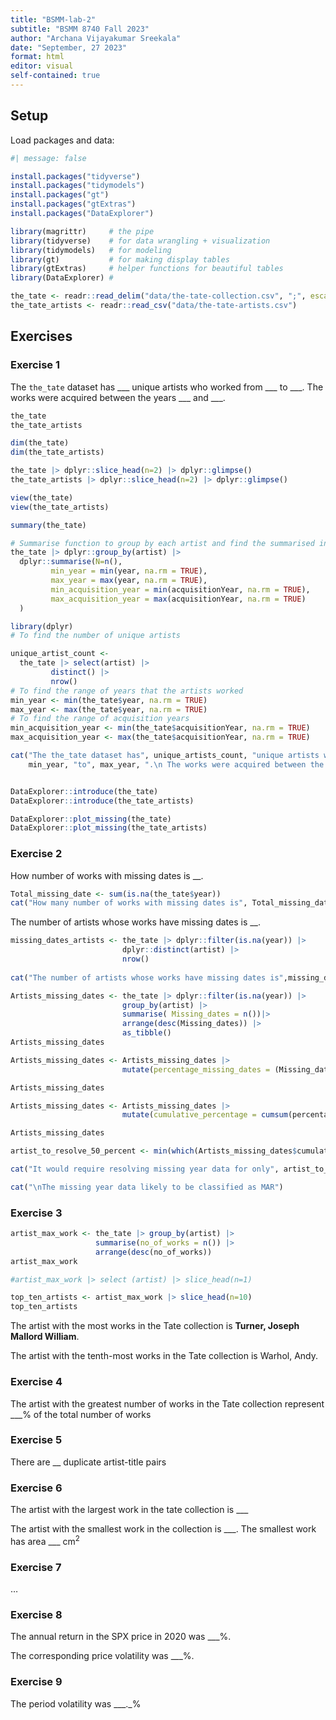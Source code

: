 ```yaml
---
title: "BSMM-lab-2"
subtitle: "BSMM 8740 Fall 2023"
author: "Archana Vijayakumar Sreekala"
date: "September, 27 2023"
format: html
editor: visual
self-contained: true
---
```


## Setup

Load packages and data:

```r
#| message: false

install.packages("tidyverse")
install.packages("tidymodels")
install.packages("gt")
install.packages("gtExtras")
install.packages("DataExplorer")

library(magrittr)     # the pipe
library(tidyverse)    # for data wrangling + visualization
library(tidymodels)   # for modeling
library(gt)           # for making display tables
library(gtExtras)     # helper functions for beautiful tables
library(DataExplorer) #

the_tate <- readr::read_delim("data/the-tate-collection.csv", ";", escape_double = FALSE, trim_ws = TRUE)
the_tate_artists <- readr::read_csv("data/the-tate-artists.csv")
```

## Exercises

### Exercise 1

The `the_tate` dataset has \_\_\_ unique artists who worked from \_\_\_ to \_\_\_. The works were acquired between the years \_\_\_ and \_\_\_.

```r

the_tate
the_tate_artists

dim(the_tate)
dim(the_tate_artists)

the_tate |> dplyr::slice_head(n=2) |> dplyr::glimpse()
the_tate_artists |> dplyr::slice_head(n=2) |> dplyr::glimpse() 

view(the_tate)
view(the_tate_artists)

summary(the_tate)

# Summarise function to group by each artist and find the summarised information 
the_tate |> dplyr::group_by(artist) |>
  dplyr::summarise(N=n(), 
         min_year = min(year, na.rm = TRUE),          
         max_year = max(year, na.rm = TRUE), 
         min_acquisition_year = min(acquisitionYear, na.rm = TRUE),
         max_acquisition_year = max(acquisitionYear, na.rm = TRUE)
  )

library(dplyr)
# To find the number of unique artists

unique_artist_count <- 
  the_tate |> select(artist) |>
         distinct() |>
         nrow() 
# To find the range of years that the artists worked
min_year <- min(the_tate$year, na.rm = TRUE)         
max_year <- max(the_tate$year, na.rm = TRUE)  
# To find the range of acquisition years
min_acquisition_year <- min(the_tate$acquisitionYear, na.rm = TRUE)
max_acquisition_year <- max(the_tate$acquisitionYear, na.rm = TRUE)

cat("The the_tate dataset has", unique_artists_count, "unique artists who worked from",
    min_year, "to", max_year, ".\n The works were acquired between the years", min_acquisition_year, "and", max_acquisition_year, ".\n")


DataExplorer::introduce(the_tate)
DataExplorer::introduce(the_tate_artists)

DataExplorer::plot_missing(the_tate) 
DataExplorer::plot_missing(the_tate_artists)
```

### Exercise 2

How number of works with missing dates is \_\_.

```r


Total_missing_date <- sum(is.na(the_tate$year))
cat("How many number of works with missing dates is", Total_missing_date,".\n")
```

The number of artists whose works have missing dates is \_\_.

```r

missing_dates_artists <- the_tate |> dplyr::filter(is.na(year)) |>
                         dplyr::distinct(artist) |>
                         nrow()
 
cat("The number of artists whose works have missing dates is",missing_dates_artists, ".\n")        
```

```r


Artists_missing_dates <- the_tate |> dplyr::filter(is.na(year)) |>
                         group_by(artist) |>
                         summarise( Missing_dates = n())|>
                         arrange(desc(Missing_dates)) |>
                         as_tibble()
Artists_missing_dates
```

```r

Artists_missing_dates <- Artists_missing_dates |> 
                         mutate(percentage_missing_dates = (Missing_dates/Total_missing_date)*100)

Artists_missing_dates
```

```r

Artists_missing_dates <- Artists_missing_dates |> 
                         mutate(cumulative_percentage = cumsum(percentage_missing_dates))

Artists_missing_dates
```

```r

artist_to_resolve_50_percent <- min(which(Artists_missing_dates$cumulative_percentage >= 50))

cat("It would require resolving missing year data for only", artist_to_resolve_50_percent, "artists to resolve at least 50% of the missing data.\n")

cat("\nThe missing year data likely to be classified as MAR")

```

### Exercise 3

```r

artist_max_work <- the_tate |> group_by(artist) |>
                   summarise(no_of_works = n()) |>
                   arrange(desc(no_of_works))
artist_max_work

#artist_max_work |> select (artist) |> slice_head(n=1) 
```

```r

top_ten_artists <- artist_max_work |> slice_head(n=10) 
top_ten_artists
```

The artist with the most works in the Tate collection is **Turner, Joseph Mallord William**.

The artist with the tenth-most works in the Tate collection is Warhol, Andy.

### Exercise 4

The artist with the greatest number of works in the Tate collection represent \_\_\_% of the total number of works

### Exercise 5

There are \_\_ duplicate artist-title pairs

### Exercise 6

The artist with the largest work in the tate collection is \_\_\_

The artist with the smallest work in the collection is \_\_\_. The smallest work has area \_\_\_ $\text{cm}^2$

### Exercise 7

...

### Exercise 8

The annual return in the SPX price in 2020 was \_\_\_%.

The corresponding price volatility was \_\_\_%.

### Exercise 9

The period volatility was \_\_\_.\_%

### 
